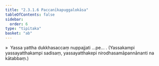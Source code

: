 ```yaml
---
title: "2.3.1.6 Paccanīkapuggalokāsa"
tableOfContents: false
sidebar:
  order: 6
type: "tipitaka"
basket: "ab"
---
```



<DynamicBreadcrumb />

<Division number="143">

<Paragraph number="705">
»  Yassa yattha dukkhasaccaṃ nuppajjati …pe… .
</Paragraph>

<Paragraph number="706">
(Yassakampi yassayatthakampi sadisaṃ, yassayatthakepi nirodhasamāpannānanti na kātabbaṃ.)
</Paragraph>
</Division>